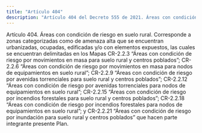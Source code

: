 ```yaml
---
title: "Artículo 404"
description: "Artículo 404 del Decreto 555 de 2021. Áreas con condición de riesgo en suelo rural."
---
```


Artículo 404. Áreas con condición de riesgo en suelo rural. Corresponde a zonas categorizadas como de amenaza alta que se encuentran urbanizadas, ocupadas, edificadas y/o con elementos expuestos, las cuales se encuentran delimitadas en los Mapas CR-2.2.3 “Áreas con condición de riesgo por movimientos en masa para suelo rural y centros poblados”; CR-2.2.6 “Áreas con condición de riesgo por movimientos en masa para nodos de equipamientos en suelo rural”; CR-2.2.9 “Áreas con condición de riesgo por avenidas torrenciales para suelo rural y centros poblados”; CR-2.2.12 “Áreas con condición de riesgo por avenidas torrenciales para nodos de equipamientos en suelo rural”; CR-2.2.15 “Áreas con condición de riesgo por incendios forestales para suelo rural y centros poblados”; CR-2.2.18 “Áreas con condición de riesgo por incendios forestales para nodos de equipamientos en suelo rural”; y CR-2.2.21 “Áreas con condición de riesgo por inundación para suelo rural y centros poblados” que hacen parte integrante presente Plan.